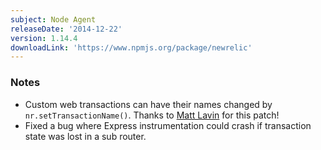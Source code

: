 ```yaml
---
subject: Node Agent
releaseDate: '2014-12-22'
version: 1.14.4
downloadLink: 'https://www.npmjs.org/package/newrelic'
---
```


### Notes

* Custom web transactions can have their names changed by `nr.setTransactionName()`. Thanks to [Matt Lavin](https://github.com/mdlavin) for this patch!
* Fixed a bug where Express instrumentation could crash if transaction state was lost in a sub router.
